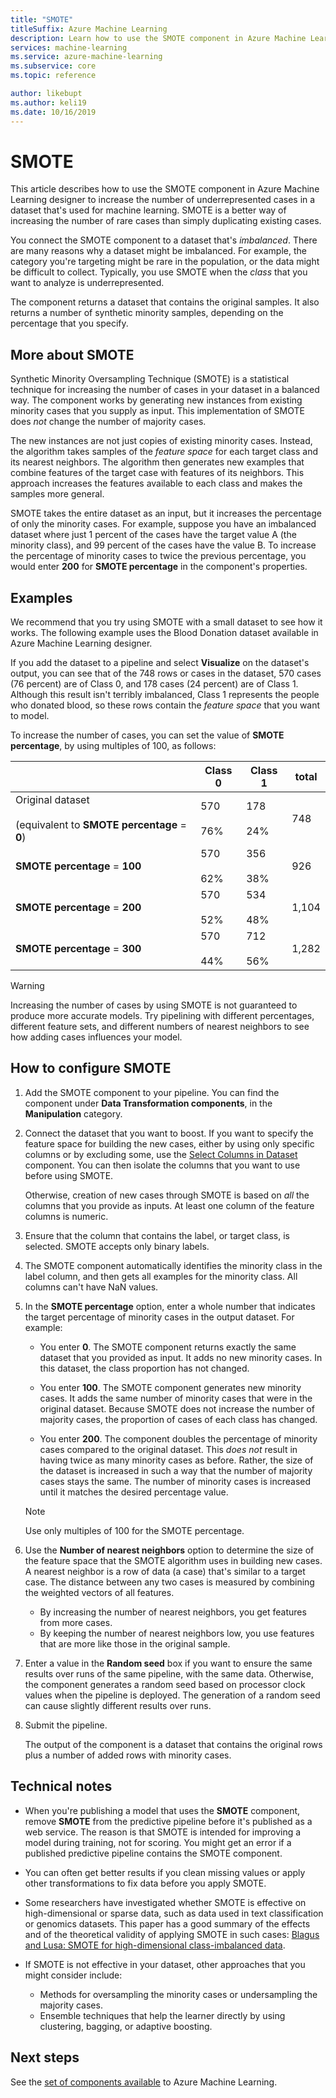 ```yaml
---
title: "SMOTE"
titleSuffix: Azure Machine Learning
description: Learn how to use the SMOTE component in Azure Machine Learning to increase the number of low-incidence examples in a dataset by using oversampling.
services: machine-learning
ms.service: azure-machine-learning
ms.subservice: core
ms.topic: reference

author: likebupt
ms.author: keli19
ms.date: 10/16/2019
---
```

# SMOTE

This article describes how to use the SMOTE component in Azure Machine Learning designer to increase the number of underrepresented cases in a dataset that's used for machine learning. SMOTE is a better way of increasing the number of rare cases than simply duplicating existing cases.  

You connect the SMOTE component to a dataset that's *imbalanced*. There are many reasons why a dataset might be imbalanced. For example, the category you're targeting might be rare in the population, or the data might be difficult to collect. Typically, you use SMOTE when the *class* that you want to analyze is underrepresented. 
  
The component returns a dataset that contains the original samples. It also returns a number of synthetic minority samples, depending on the percentage that you specify.  
  
## More about SMOTE

Synthetic Minority Oversampling Technique (SMOTE) is a statistical technique for increasing the number of cases in your dataset in a balanced way. The component works by generating new instances from existing minority cases that you supply as input. This implementation of SMOTE does *not* change the number of majority cases.

The new instances are not just copies of existing minority cases. Instead, the algorithm takes samples of the *feature space* for each target class and its nearest neighbors. The algorithm then generates new examples that combine features of the target case with features of its neighbors. This approach increases the features available to each class and makes the samples more general.
  
SMOTE takes the entire dataset as an input, but it increases the percentage of only the minority cases. For example, suppose you have an imbalanced dataset where just 1 percent of the cases have the target value A (the minority class), and 99 percent of the cases have the value B. To increase the percentage of minority cases to twice the previous percentage, you would enter **200** for **SMOTE percentage** in the component's properties.  
  
## Examples  

We recommend that you try using SMOTE with a small dataset to see how it works. The following example uses the Blood Donation dataset available in Azure Machine Learning designer.
  
If you add the dataset to a pipeline and select **Visualize** on the dataset's output, you can see that of the 748 rows or cases in the dataset, 570 cases (76 percent) are of Class 0, and 178 cases (24 percent) are of Class 1. Although this result isn't terribly imbalanced, Class 1 represents the people who donated blood, so these rows contain the *feature space* that you want to model.
 
To increase the number of cases, you can set the value of **SMOTE percentage**, by using multiples of 100, as follows:

||Class 0|Class 1|total|  
|-|-------------|-------------|-----------|  
|Original dataset<br /><br /> (equivalent to **SMOTE percentage** = **0**)|570<br /><br /> 76%|178<br /><br /> 24%|748|  
|**SMOTE percentage** = **100**|570<br /><br /> 62%|356<br /><br /> 38%|926|  
|**SMOTE percentage** = **200**|570<br /><br /> 52%|534<br /><br /> 48%|1,104|  
|**SMOTE percentage** = **300**|570<br /><br /> 44%|712<br /><br /> 56%|1,282|  
  
> [!WARNING]
> Increasing the number of cases by using SMOTE is not guaranteed to produce more accurate models. Try pipelining with different percentages, different feature sets, and different numbers of nearest neighbors to see how adding cases influences your model.  
  
## How to configure SMOTE
  
1.  Add the SMOTE component to your pipeline. You can find the component under **Data Transformation components**, in the **Manipulation** category.

2. Connect the dataset that you want to boost. If you want to specify the feature space for building the new cases, either by using only specific columns or by excluding some, use the [Select Columns in Dataset](select-columns-in-dataset.md) component. You can then isolate the columns that you want to use before using SMOTE.
  
    Otherwise, creation of new cases through SMOTE is based on *all* the columns that you provide as inputs. At least one column of the feature columns is numeric.
  
3.  Ensure that the column that contains the label, or target class, is selected. SMOTE accepts only binary labels.
  
4.  The SMOTE component automatically identifies the minority class in the label column, and then gets all examples for the minority class. All columns can't have NaN values.
  
5.  In the **SMOTE percentage** option, enter a whole number that indicates the target percentage of minority cases in the output dataset. For example:  
  
    - You enter **0**. The SMOTE component returns exactly the same dataset that you provided as input. It adds no new minority cases. In this dataset, the class proportion has not changed.  
  
    - You enter **100**. The SMOTE component generates new minority cases. It adds the same number of minority cases that were in the original dataset. Because SMOTE does not increase the number of majority cases, the proportion of cases of each class has changed.  
  
    - You enter **200**. The component doubles the percentage of minority cases compared to the original dataset. This *does not* result in having twice as many minority cases as before. Rather, the size of the dataset is increased in such a way that the number of majority cases stays the same. The number of minority cases is increased until it matches the desired percentage value.  
  
    > [!NOTE]
    > Use only multiples of 100 for the SMOTE percentage.

6.  Use the **Number of nearest neighbors** option to determine the size of the feature space that the SMOTE algorithm uses in building new cases. A nearest neighbor is a row of data (a case) that's similar to a target case. The distance between any two cases is measured by combining the weighted vectors of all features.  
  
    + By increasing the number of nearest neighbors, you get features from more cases.
    + By keeping the number of nearest neighbors low, you use features that are more like those in the original sample.  
  
7. Enter a value in the **Random seed** box if you want to ensure the same results over runs of the same pipeline, with the same data. Otherwise, the component generates a random seed based on processor clock values when the pipeline is deployed. The generation of a random seed can cause slightly different results over runs.

8. Submit the pipeline.  
  
   The output of the component is a dataset that contains the original rows plus a number of added rows with minority cases.  

## Technical notes

+ When you're publishing a model that uses the **SMOTE** component, remove **SMOTE** from the predictive pipeline before it's published as a web service. The reason is that SMOTE is intended for improving a model during training, not for scoring. You might get an error if a published predictive pipeline contains the SMOTE component.

+ You can often get better results if you clean missing values or apply other transformations to fix data before you apply SMOTE. 

+ Some researchers have investigated whether SMOTE is effective on high-dimensional or sparse data, such as data used in text classification or genomics datasets. This paper has a good summary of the effects and of the theoretical validity of applying SMOTE in such cases: [Blagus and Lusa: SMOTE for high-dimensional class-imbalanced data](https://bmcbioinformatics.biomedcentral.com/articles/10.1186/1471-2105-14-106).

+ If SMOTE is not effective in your dataset, other approaches that you might consider include:
  + Methods for oversampling the minority cases or undersampling the majority cases.
  + Ensemble techniques that help the learner directly by using clustering, bagging, or adaptive boosting.


## Next steps

See the [set of components available](component-reference.md) to Azure Machine Learning. 
